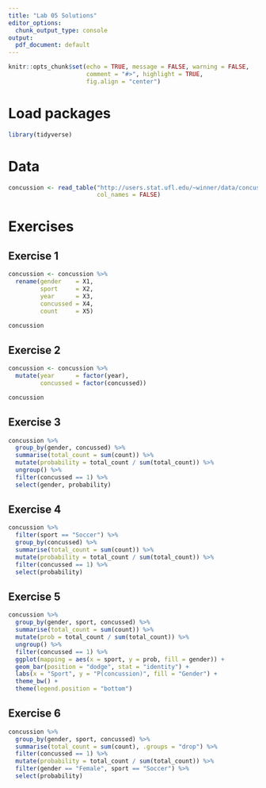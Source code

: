 ```yaml
---
title: "Lab 05 Solutions"
editor_options: 
  chunk_output_type: console
output:
  pdf_document: default
---
```


```r
knitr::opts_chunk$set(echo = TRUE, message = FALSE, warning = FALSE,
                      comment = "#>", highlight = TRUE,
                      fig.align = "center")
```

# Load packages

```r
library(tidyverse)
``` 

# Data

```r
concussion <- read_table("http://users.stat.ufl.edu/~winner/data/concussion.dat",
                         col_names = FALSE)
```

# Exercises

## Exercise 1

```r
concussion <- concussion %>% 
  rename(gender    = X1,
         sport     = X2,
         year      = X3,
         concussed = X4,
         count     = X5)

concussion
```

## Exercise 2

```r
concussion <- concussion %>% 
  mutate(year      = factor(year),
         concussed = factor(concussed))

concussion
```

## Exercise 3

```r
concussion %>% 
  group_by(gender, concussed) %>% 
  summarise(total_count = sum(count)) %>% 
  mutate(probability = total_count / sum(total_count)) %>% 
  ungroup() %>% 
  filter(concussed == 1) %>% 
  select(gender, probability)
```

## Exercise 4 

```r
concussion %>% 
  filter(sport == "Soccer") %>% 
  group_by(concussed) %>% 
  summarise(total_count = sum(count)) %>% 
  mutate(probability = total_count / sum(total_count)) %>% 
  filter(concussed == 1) %>% 
  select(probability)
```

## Exercise 5 

```r
concussion %>% 
  group_by(gender, sport, concussed) %>% 
  summarise(total_count = sum(count)) %>% 
  mutate(prob = total_count / sum(total_count)) %>% 
  ungroup() %>% 
  filter(concussed == 1) %>% 
  ggplot(mapping = aes(x = sport, y = prob, fill = gender)) +
  geom_bar(position = "dodge", stat = "identity") +
  labs(x = "Sport", y = "P(concussion)", fill = "Gender") +
  theme_bw() +
  theme(legend.position = "bottom")
```

## Exercise 6 

```r
concussion %>% 
  group_by(gender, sport, concussed) %>% 
  summarise(total_count = sum(count), .groups = "drop") %>% 
  filter(concussed == 1) %>% 
  mutate(probability = total_count / sum(total_count)) %>% 
  filter(gender == "Female", sport == "Soccer") %>% 
  select(probability)
```